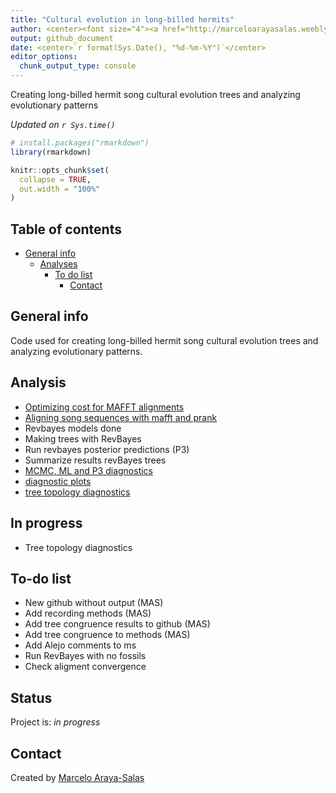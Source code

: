 ```yaml
---
title: "Cultural evolution in long-billed hermits"
author: <center><font size="4"><a href="http://marceloarayasalas.weebly.com/">Marcelo Araya-Salas PhD</a> & <a href="https://scholar.google.com/citations?user=0a8k9T8AAAAJ&hl=es&oi=ao"> Beatriz Willink PhD</a></font></center>
output: github_document
date: <center>`r format(Sys.Date(), "%d-%m-%Y")`</center>
editor_options:
  chunk_output_type: console
---
```


<!-- Description  -->
Creating long-billed hermit song cultural evolution trees and analyzing evolutionary patterns

*Updated on `r Sys.time()`*

<!-- README.md is generated from README.Rmd. Please edit that file -->

```r

# install.packages("rmarkdown")
library(rmarkdown)

knitr::opts_chunk$set(
  collapse = TRUE,
  out.width = "100%"
)
```


## Table of contents
* [General info](#general-info)
  * [Analyses](#Analyses)
    * [To do list](#to-do-list)
      * [Contact](#contact)

## General info

Code used for creating long-billed hermit song cultural evolution trees and analyzing evolutionary patterns.

## Analysis

* [Optimizing cost for MAFFT alignments](https://rpubs.com/marcelo-araya-salas/601010)
* [Aligning song sequences with mafft and prank](https://rpubs.com/marcelo-araya-salas/601065)
* Revbayes models done
* Making trees with RevBayes
* Run revbayes posterior predictions (P3)
* Summarize results revBayes trees
- [MCMC, ML and P3 diagnostics](https://rpubs.com/marcelo-araya-salas/722260)
- [diagnostic plots](lbh_cultural_evolution/tree/master/output/MCMC_diagnostic_plots)
- [tree topology diagnostics](https://rpubs.com/marcelo-araya-salas/709692)

## In progress

*  Tree topology diagnostics 

## To-do list

* New github without output (MAS)
* Add recording methods (MAS)
* Add tree congruence results to github (MAS)
* Add tree congruence to methods (MAS)
* Add Alejo comments to ms
* Run RevBayes with no fossils
* Check aligment convergence


## Status
Project is: _in progress_

## Contact
Created by [Marcelo Araya-Salas](https://marceloarayasalas.weebly.com/)


